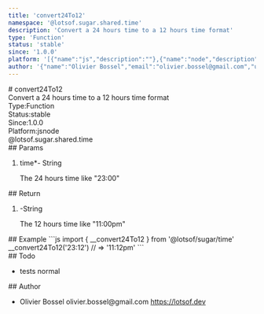 ```yaml
---
title: 'convert24To12'
namespace: '@lotsof.sugar.shared.time'
description: 'Convert a 24 hours time to a 12 hours time format'
type: 'Function'
status: 'stable'
since: '1.0.0'
platform: '[{"name":"js","description":""},{"name":"node","description":""}]'
author: '{"name":"Olivier Bossel","email":"olivier.bossel@gmail.com","url":"https://lotsof.dev"}'
---
```

<div class="docmap-mdx">
# convert24To12
<div class="_description typo-lead typo-format">
Convert a 24 hours time to a 12 hours time format
</div>
<div class="_metas">
<div class="_type"><span class="_type-label">Type:</span><span class="_type-value">Function</span></div>
<div class="_status"><span class="_status-label">Status:</span><span class="_status-value -stable">stable</span></div>
<div class="_since"><span class="_since-label">Since:</span><span class="_since-value">1.0.0</span></div>
<div class="_platform"><span class="_platform-label">Platform:</span><span class="_platform-value -js">js</span><span class="_platform-value -node">node</span></div>
</div>
<div class="_namespace">@lotsof.sugar.shared.time</div>
<div class="_params">
## Params
<ol class="_list">
<li class="_item">
<span class="_name">time<span class="_required">*</span></span><span class="_default">-</span> <span class="_type">String</span>
<p class="_description">The 24 hours time like &quot;23&colon;00&quot;</p>
</li>
</ol>
</div>
<div class="_return">
## Return
<ol class="_list">
<li class="_item">
<span class="_default">-</span><span class="_type">String</span>
<p class="_description">The 12 hours time like &quot;11&colon;00pm&quot;</p>
</li>
</ol>
</div>
<div class="_examples">
## Example
```js
import { __convert24To12 } from '@lotsof/sugar/time'
__convert24To12('23:12') // => '11:12pm'
```
</div>
<div class="_todo">
## Todo
<ul class="_list">
<li class="_item">
<span class="_description">tests</span>
<span class="_priority -normal">normal</span>
</li>
</ul>
</div>
<div class="_author">
## Author
<ul class="_list">
<li class="_item">
<span class="_name">Olivier Bossel</span>
<span class="_email">olivier.bossel@gmail.com</span>
<a href="https://lotsof.dev" target="_blank" class="_url">https://lotsof.dev</a>
</li>
</ul>
</div>
</div>